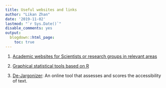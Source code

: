 ```yaml
---
title: Useful websites and links
author: "Likan Zhan"
date: '2019-11-02'
lastmod: "`r Sys.Date()`"
disable_comments: yes
output:
  blogdown::html_page:
    toc: true
---
```


1. [Academic websites for Scientists or research groups in relevant areas](/en/collection/Personal_or_Group_Websites_For_Academics/)

2. [Graphical statistical tools based on R](/en/collection/Graphical-statistical-tools-based-on-r/)

3. [De-Jargonizer](http://scienceandpublic.com/): An online tool that assesses and scores the accessibility of text.


